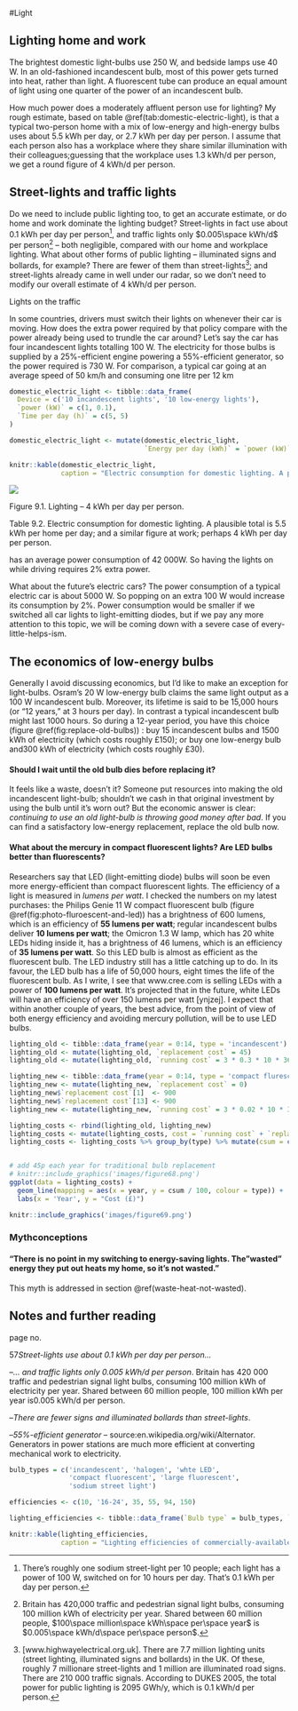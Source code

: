 #Light

Lighting home and work
----------------------

The brightest domestic light-bulbs use 250 W, and bedside lamps use 40
W. In an old-fashioned incandescent bulb, most of this power gets turned
into heat, rather than light. A fluorescent tube can produce an equal
amount of light using one quarter of the power of an incandescent bulb.

How much power does a moderately affluent person use for lighting? My rough
estimate, based on table \@ref(tab:domestic-electric-light), is that a typical
two-person home with a mix of low-energy and high-energy bulbs uses about 5.5
kWh per day, or 2.7 kWh per day per person. I assume that each person also has a
workplace where they share similar illumination with their colleagues;guessing
that the workplace uses 1.3 kWh/d per person, we get a round figure of 4 kWh/d
per person.

Street-lights and traffic lights
--------------------------------

Do we need to include public lighting too, to get an accurate estimate, or do 
home and work dominate the lighting budget? Street-lights in fact use about 0.1 
kWh per day per person^[There's roughly one sodium street-light per 10 people; 
each light has a power of 100 W, switched on for 10 hours per day. That's 0.1 
kWh per day per person.], and traffic lights only $0.005\space kWh/d$ per
person^[Britain has 420,000 traffic and pedestrian signal light bulbs, consuming
100 million kWh of electricity per year. Shared between 60 million people,
$100\space million\space kWh\space per\space year$ is $0.005\space kWh/d\space per\space person$.]
– both negligible, compared with our home and workplace lighting. What about 
other forms of public lighting – illuminated signs and bollards, for example? 
There are fewer of them than street-lights^[[www.highwayelectrical.org.uk]. 
There are 7.7 million lighting units (street lighting, illuminated signs and 
bollards) in the UK. Of these, roughly 7 millionare street-lights and 1 million 
are illuminated road signs. There are 210 000 traffic signals. According to
DUKES 2005, the total power for public lighting is 2095 GWh/y, which is 0.1
kWh/d per person.]; and street-lights already came in well under our radar, so
we don't need to modify our overall estimate of 4 kWh/d per person.

Lights on the traffic

In some countries, drivers must switch their lights on whenever their
car is moving. How does the extra power required by that policy
compare with the power already being used to trundle the car around?
Let's say the car has four incandescent lights totalling 100 W. The
electricity for those bulbs is supplied by a 25%-efficient engine
powering a 55%-efficient generator, so the power required is 730 W. For
comparison, a typical car going at an average speed of 50 km/h and
consuming one litre per 12 km

```r

domestic_electric_light <- tibble::data_frame(
  Device = c('10 incandescent lights', '10 low-energy lights'),
  `power (kW)` = c(1, 0.1),
  `Time per day (h)` = c(5, 5)
)

domestic_electric_light <- mutate(domestic_electric_light,
                                  `Energy per day (kWh)` = `power (kW)` * `Time per day (h)`)

knitr::kable(domestic_electric_light,
             caption = "Electric consumption for domestic lighting. A plausible total is 5.5 kWh per home per day; and a similar figure at work; perhaps 4 kWh per day per person.")
```

![](images/figure67.png)

Figure 9.1. Lighting – 4 kWh per day per person.

Table 9.2. Electric consumption for domestic lighting. A plausible total
is 5.5 kWh per home per day; and a similar figure at work; perhaps 4 kWh
per day per person.

has an average power consumption of 42 000W. So having the lights
on while driving requires 2% extra power.

What about the future's electric cars? The power consumption of a typical 
electric car is about 5000 W. So popping on an extra 100 W would increase its
consumption by 2%. Power consumption would be smaller if we switched all car
lights to light-emitting diodes, but if we pay any more attention to this topic,
we will be coming down with a severe case of every-little-helps-ism.

The economics of low-energy bulbs
---------------------------------

Generally I avoid discussing economics, but I'd like to make an exception for 
light-bulbs. Osram's 20 W low-energy bulb claims the same light output as a 100 
W incandescent bulb. Moreover, its lifetime is said to be 15,000 hours (or "12 
years," at 3 hours per day). In contrast a typical incandescent bulb might last 
1000 hours. So during a 12-year period, you have this choice (figure
\@ref(fig:replace-old-bulbs)) : buy 15 incandescent bulbs and 1500 kWh of
electricity (which costs roughly £150); or buy one low-energy bulb and300 kWh of
electricity (which costs roughly £30).

#### Should I wait until the old bulb dies before replacing it?

It feels like a waste, doesn't it? Someone put resources into making the old 
incandescent light-bulb; shouldn't we cash in that original investment by using 
the bulb until it's worn out? But the economic answer is clear: *continuing to 
use an old light-bulb is throwing good money after bad*. If you can find a 
satisfactory low-energy replacement, replace the old bulb now.

#### What about the mercury in compact fluorescent lights? Are LED bulbs better than fluorescents?

Researchers say that LED (light-emitting diode) bulbs will soon be even more 
energy-efficient than compact fluorescent lights. The efficiency of a light is 
measured in *lumens per watt*. I checked the numbers on my latest purchases: the
Philips Genie 11 W compact fluorescent bulb (figure
\@ref(fig:photo-fluroescent-and-led)) has a brightness of 600 lumens, which is
an efficiency of **55 lumens per watt**; regular incandescent bulbs deliver **10
lumens per watt**; the Omicron 1.3 W lamp, which has 20 white LEDs hiding inside
it, has a brightness of 46 lumens, which is an efficiency of **35 lumens per
watt**. So this LED bulb is almost as efficient as the fluorescent bulb. The LED
industry still has a little catching up to do. In its favour, the LED bulb has a
life of 50,000 hours, eight times the life of the fluorescent bulb. As I write,
I see that www.cree.com is selling LEDs with a power of **100 lumens per watt**.
It's projected that in the future, white LEDs will have an efficiency of over
150 lumens per watt [ynjzej]. I expect that within another couple of years, the
best advice, from the point of view of both energy efficiency and avoiding
mercury pollution, will be to use LED bulbs.

```r

lighting_old <- tibble::data_frame(year = 0:14, type = 'incandescent')
lighting_old <- mutate(lighting_old, `replacement cost` = 45)
lighting_old <- mutate(lighting_old, `running cost` = 3 * 0.3 * 10 * 365)

lighting_new <- tibble::data_frame(year = 0:14, type = 'compact flurescent')
lighting_new <- mutate(lighting_new, `replacement cost` = 0)
lighting_new$`replacement cost`[1]  <- 900
lighting_new$`replacement cost`[13] <- 900
lighting_new <- mutate(lighting_new, `running cost` = 3 * 0.02 * 10 * 365)

lighting_costs <- rbind(lighting_old, lighting_new)
lighting_costs <- mutate(lighting_costs, cost = `running cost` + `replacement cost`)
lighting_costs <- lighting_costs %>% group_by(type) %>% mutate(csum = cumsum(cost))


# add 45p each year for traditional bulb replacement
# knitr::include_graphics('images/figure68.png')
ggplot(data = lighting_costs) +
  geom_line(mapping = aes(x = year, y = csum / 100, colour = type)) +
  labs(x = 'Year', y = "Cost (£)")
```

```r
knitr::include_graphics('images/figure69.png')
```
### Mythconceptions

#### "There is no point in my switching to energy-saving lights. The "wasted" energy they put out heats my home, so it's not wasted."

This myth is addressed in section \@ref(waste-heat-not-wasted).

Notes and further reading
-------------------------

page no.

57*Street-lights use about 0.1 kWh per day per person...* 

–*... and traffic lights only 0.005 kWh/d per person*. Britain has 420
000 traffic and pedestrian signal light bulbs, consuming 100 million kWh
of electricity per year. Shared between 60 million people, 100 million
kWh per year is0.005 kWh/d per person.

–*There are fewer signs and illuminated bollards than
street-lights*.

–*55%-efficient generator* – source:en.wikipedia.org/wiki/Alternator.
Generators in power stations are much more efficient at converting
mechanical work to electricity.

```r
bulb_types = c('incandescent', 'halogen', 'whte LED',
               'compact fluorescent', 'large fluorescent',
               'sodium street light')

efficiencies <- c(10, '16-24', 35, 55, 94, 150)

lighting_efficiencies <- tibble::data_frame(`Bulb type` = bulb_types, `efficiency (lumens/W)` = efficiencies)

knitr::kable(lighting_efficiencies,
             caption = "Lighting efficiencies of commercially-available bulbs. In the future, white LEDs are expected to deliver 150 lumens per watt.")
```